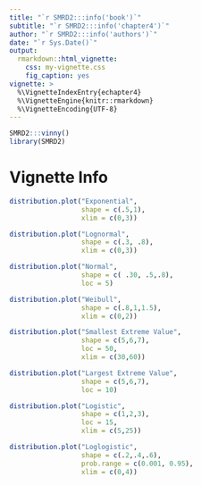 ```yaml
---
title: "`r SMRD2:::info('book')`"
subtitle: "`r SMRD2:::info('chapter4')`"
author: "`r SMRD2:::info('authors')`"
date: "`r Sys.Date()`"
output: 
  rmarkdown::html_vignette:
    css: my-vignette.css
    fig_caption: yes
vignette: >
  %\VignetteIndexEntry{echapter4}
  %\VignetteEngine{knitr::rmarkdown}
  %\VignetteEncoding{UTF-8}
---
```


```r
SMRD2:::vinny()
library(SMRD2)
```

# Vignette Info

```r

distribution.plot("Exponential",
                  shape = c(.5,1),
                  xlim = c(0,3))

distribution.plot("Lognormal",
                  shape = c(.3, .8),
                  xlim = c(0,3))

distribution.plot("Normal",
                  shape = c( .30, .5,.8),
                  loc = 5)

distribution.plot("Weibull",
                  shape = c(.8,1,1.5),
                  xlim = c(0,2))

distribution.plot("Smallest Extreme Value",
                  shape = c(5,6,7),
                  loc = 50,
                  xlim = c(30,60))

distribution.plot("Largest Extreme Value",
                  shape = c(5,6,7),
                  loc = 10)

distribution.plot("Logistic",
                  shape = c(1,2,3),
                  loc = 15,
                  xlim = c(5,25))

distribution.plot("Loglogistic",
                  shape = c(.2,.4,.6), 
                  prob.range = c(0.001, 0.95),
                  xlim = c(0,4))
```